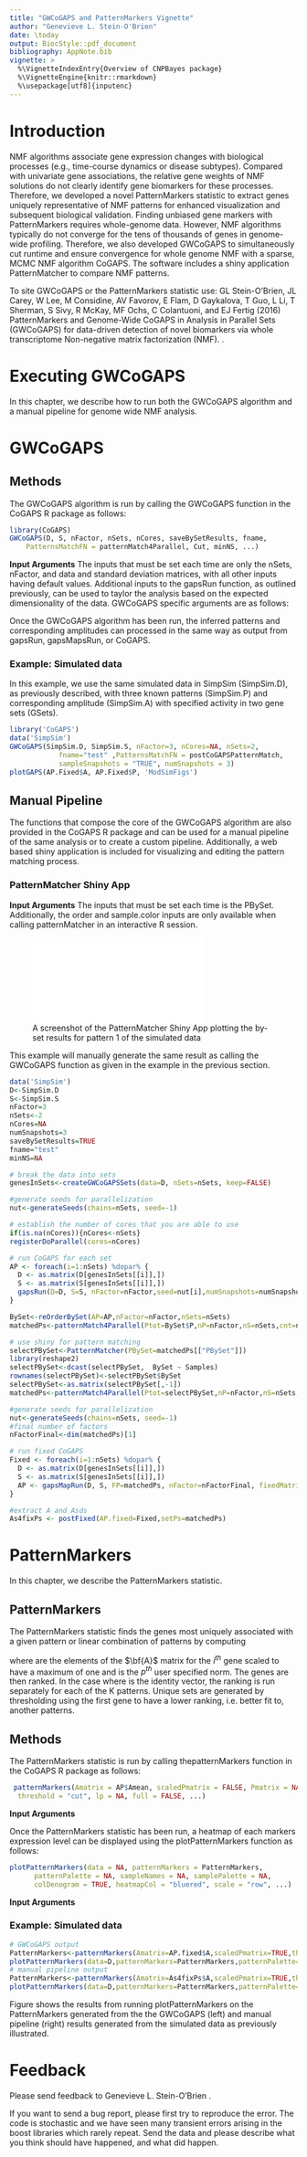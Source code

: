 ```yaml
---
title: "GWCoGAPS and PatternMarkers Vignette"
author: "Genevieve L. Stein-O'Brien"
date: \today
output: BiocStyle::pdf_document
bibliography: AppNote.bib
vignette: >
  %\VignetteIndexEntry{Overview of CNPBayes package}
  %\VignetteEngine{knitr::rmarkdown}
  %\usepackage[utf8]{inputenc} 
---
```


# Introduction

NMF algorithms associate gene expression changes with biological processes (e.g., time-course dynamics or disease subtypes). Compared with univariate gene associations, the relative gene weights of NMF solutions do not clearly identify gene biomarkers for these processes. Therefore, we developed a novel PatternMarkers statistic to extract genes uniquely representative of NMF patterns for enhanced visualization and subsequent biological validation. Finding unbiased gene markers with PatternMarkers requires whole-genome data. However, NMF algorithms typically do not converge for the tens of thousands of genes in genome-wide profiling. Therefore, we also developed GWCoGAPS to simultaneously cut runtime and ensure convergence for whole genome NMF with a sparse, MCMC NMF algorithm CoGAPS. The software includes a shiny application PatternMatcher to compare NMF patterns. 

To site GWCoGAPS or the PatternMarkers statistic use:
\cite{Stein-O'Brien2016} GL Stein-O'Brien, JL Carey, W Lee, M Considine, 
AV Favorov, E Flam, D Gaykalova, T Guo, L Li, T Sherman, S Sivy, R McKay, 
MF Ochs, C Colantuoni, and EJ Fertig (2016) PatternMarkers and Genome-Wide 
CoGAPS in Analysis in Parallel Sets (GWCoGAPS) for data-driven detection of 
novel biomarkers via whole transcriptome Non-negative matrix factorization (NMF).
\textit{Bioinformatics} \textit{in press}.

# Executing GWCoGAPS

In this chapter, we describe how to run both the GWCoGAPS algorithm and a manual
pipeline for genome wide NMF analysis.

# GWCoGAPS

## Methods
The GWCoGAPS algorithm is run by calling the GWCoGAPS function in the CoGAPS
R package as follows:

```r
library(CoGAPS) 
GWCoGAPS(D, S, nFactor, nSets, nCores, saveBySetResults, fname,
    PatternsMatchFN = patternMatch4Parallel, Cut, minNS, ...)
```

**Input Arguments**
The inputs that must be set each time are only the nSets, nFactor, and data and standard deviation matrices, with all other inputs having default values. Additional inputs to the gapsRun function, as outlined previously, can be used to taylor the analysis based on the expected dimensionality of the data. GWCoGAPS specific arguments are as follows:

\begin{description}
\item[D]{data matrix}
\item[S]{uncertainty matrix (std devs for chi-squared of Log Likelihood)}
\item[nFactor]{number of patterns (basis vectors, metagenes), which must be
greater than or equal to the number of rows of FP}
\item[nSets]{number of sets for parallelization}
\item[nCores]{number of cores for parallelization. If left to the default NA, nCores = nSets. }
\item[saveBySetResults]{logical indicating whether to save by intermediary by set results. Default is FALSE.}
\item[fname]{character string used to label file output. Default is "GWCoGAPS.out"}
\item[PatternsMatchFN]{function to use for pattern matching across sets. Default is patternMatch4Parallel.}
\item[Cut]{number of branches at which to cut dendrogram used in patternMatch4Parallel}
\item[minNS]{minimum of individual set contributions a cluster must contain used in patternMatch4Parallel}
\end{description}

\par Once the GWCoGAPS algorithm has been run, the inferred patterns and corresponding amplitudes can processed in the same way as output from gapsRun, gapsMapsRun, or CoGAPS.

### Example: Simulated data

\par In this example, we use the same simulated data in SimpSim (SimpSim.D), as previously described, with three known patterns (SimpSim.P) and corresponding amplitude (SimpSim.A) with specified activity in two gene sets (GSets).

```r
library('CoGAPS')
data('SimpSim')
GWCoGAPS(SimpSim.D, SimpSim.S, nFactor=3, nCores=NA, nSets=2,
            fname="test" ,PatternsMatchFN = postCoGAPSPatternMatch,
            sampleSnapshots = "TRUE", numSnapshots = 3)
plotGAPS(AP.Fixed$A, AP.Fixed$P, 'ModSimFigs')
```


## Manual Pipeline

The functions that compose the core of the GWCoGAPS algorithm are also provided in the CoGAPS R package and can be used for a manual pipeline of the same analysis or to create a custom pipeline. Additionally, a web based shiny application is included for visualizing and editing the pattern matching process.

### PatternMatcher Shiny App

**Input Arguments**
The inputs that must be set each time is the PBySet. Additionally, the order and sample.color inputs are only available when calling patternMatcher in an interactive R session.

\begin{description}
\item[PBySet]{list of matched set solutions for the Pmatrix from an NMF algorithm}
\item[out]{optional name for saving output}
\item[order]{optional vector indicating order of samples for plotting. Default is NULL.}
\item[sample.color]{optional vector of colors of same lenght as colnames. Default is NULL.}
\end{description}

![A screenshot of the PatternMatcher Shiny App plotting the by-set results for pattern 1 of the simulated data](ShinyApp.pdf)

\subsection{Example: Simulated data}

\par This example will manually generate the same result as calling the GWCoGAPS function as given in the example in the previous section.

```r
data('SimpSim')
D<-SimpSim.D
S<-SimpSim.S
nFactor=3
nSets<-2
nCores=NA
numSnapshots=3
saveBySetResults=TRUE
fname="test"
minNS=NA

# break the data into sets
genesInSets<-createGWCoGAPSSets(data=D, nSets=nSets, keep=FALSE)

#generate seeds for parallelization
nut<-generateSeeds(chains=nSets, seed=-1)

# establish the number of cores that you are able to use
if(is.na(nCores)){nCores<-nSets}
registerDoParallel(cores=nCores)

# run CoGAPS for each set
AP <- foreach(i=1:nSets) %dopar% {
  D <- as.matrix(D[genesInSets[[i]],])
  S <- as.matrix(S[genesInSets[[i]],])
  gapsRun(D=D, S=S, nFactor=nFactor,seed=nut[i],numSnapshots=numSnapshots)
}

BySet<-reOrderBySet(AP=AP,nFactor=nFactor,nSets=nSets)
matchedPs<-patternMatch4Parallel(Ptot=BySet$P,nP=nFactor,nS=nSets,cnt=nFactor,minNS=minNS,bySet=TRUE)

# use shiny for pattern matching
selectPBySet<-PatternMatcher(PBySet=matchedPs[["PBySet"]])
library(reshape2)
selectPBySet<-dcast(selectPBySet,  BySet ~ Samples)
rownames(selectPBySet)<-selectPBySet$BySet
selectPBySet<-as.matrix(selectPBySet[,-1])
matchedPs<-patternMatch4Parallel(Ptot=selectPBySet,nP=nFactor,nS=nSets,cnt=nFactor,minNS=minNS,bySet=FALSE)

#generate seeds for parallelization
nut<-generateSeeds(chains=nSets, seed=-1)
#final number of factors
nFactorFinal<-dim(matchedPs)[1]

# run fixed CoGAPS
Fixed <- foreach(i=1:nSets) %dopar% {
  D <- as.matrix(D[genesInSets[[i]],])
  S <- as.matrix(S[genesInSets[[i]],])
  AP <- gapsMapRun(D, S, FP=matchedPs, nFactor=nFactorFinal, fixedMatrix = "P",seed=nut[i],numSnapshots=numSnapshots)
}

#extract A and Asds
As4fixPs <- postFixed(AP.fixed=Fixed,setPs=matchedPs)
```


# PatternMarkers

In this chapter, we describe the PatternMarkers statistic.

## PatternMarkers

The PatternMarkers statistic finds the genes most uniquely associated with a given pattern or linear combination of patterns by computing

\begin{equation}
\sqrt{\left(\bf{A}_{i}-l_{p}\right)^{\textit{t}} \left(\bf{A}_{i}-l_{p}\right)}
\label{eq:PatternMarkers}
\end{equation}

where  are the elements of the $\bf{A}$ matrix for the $\textit{i}^{th}$ gene scaled to have a maximum of one and \textit{l} is the $\textit{p}^{th}$ user specified norm. The genes are then ranked. In the case where \textit{l} is the identity vector, the ranking is run separately for each of the K patterns. Unique sets are generated by thresholding using the first gene to have a lower ranking, i.e. better fit to, another patterns.

## Methods

The PatternMarkers statistic is run by calling thepatternMarkers function in the CoGAPS R package as follows:

```r
 patternMarkers(Amatrix = AP$Amean, scaledPmatrix = FALSE, Pmatrix = NA,
  threshold = "cut", lp = NA, full = FALSE, ...)
```

**Input Arguments**
\begin{description}
\item[Amatrix]{A matrix of genes by weights resulting from CoGAPS or other NMF decomposition}
\item[scaledPmatrix]{logical indicating whether the corresponding pattern matrix was fixed to have max 1 during decomposition}
\item[Pmatrix]{the corresponding Pmatrix (patterns X samples) for the provided Amatrix (genes x patterns). This must be supplied if scaledPmatrix is FALSE.}
\item[threshold]{the type of threshold to be used. The default "cut" will thresholding by the first gene to have a lower ranking, i.e. better fit to, a pattern. Alternatively, threshold="all" will return all of the genes in rank order for each pattern.}
\item[lp]{a vector of weights for each pattern to be used for finding markers. If NA markers for each pattern of the A matrix will be used.}
\item[full]{logical indicating whether to return the ranks of each gene for each pattern}
\end{description}

Once the PatternMarkers statistic has been run, a heatmap of each markers expression level can be displayed using the plotPatternMarkers function as follows:

```r
plotPatternMarkers(data = NA, patternMarkers = PatternMarkers,
      patternPalette = NA, sampleNames = NA, samplePalette = NA,
      colDenogram = TRUE, heatmapCol = "bluered", scale = "row", ...)
```
 
**Input Arguments**
\begin{description}
\item[data]{the dataset from which the patterns where generated}
\item[patternMarkers]{the list of genes generated from the patternMarkers function}
\item[patternPalette]{a vector indicating what color should be used for each pattern}
\item[sampleNames]{names of the samples to use for labeling }
\item[samplePalette]{a vector indicating what color should be used for each sample}
\end{description}

### Example: Simulated data

```r
# GWCoGAPS output
PatternMarkers<-patternMarkers(Amatrix=AP.fixed$A,scaledPmatrix=TRUE,threshold="cut")
plotPatternMarkers(data=D,patternMarkers=PatternMarkers,patternPalette=c("grey","navy","orange"))
# manual pipeline output
PatternMarkers<-patternMarkers(Amatrix=As4fixPs$A,scaledPmatrix=TRUE,threshold="cut")
plotPatternMarkers(data=D,patternMarkers=PatternMarkers,patternPalette=c("grey","navy","orange"))
```

Figure \ref{fig:PM1} shows the results from running plotPatternMarkers on the PatternMarkers generated from the the GWCoGAPS (left) and manual pipeline (right) results generated from the simulated data as previously illustrated.
\begin{figure}[h]
\begin{center}
\includegraphics[width=0.4\linewidth]{GWCoGAPSPMs}
\includegraphics[width=0.4\linewidth]{ManPipePMs}
\end{center}
\caption{Heatmap of PatternMarkers expression levels for simulated data.}
\label{fig:PM1}
\end{figure}

# Feedback

Please send feedback to Genevieve L. Stein-O'Brien \texttt{gsteino1@jhmi.edu}.

If you want to send a bug report, please first try to reproduce the error.  The code is stochastic and we have seen many transient errors arising in the boost libraries which rarely repeat.  Send the data and please describe what you think should have happened, and what did happen.

\bibliographystyle{plain}
\bibliography{AppNote}


